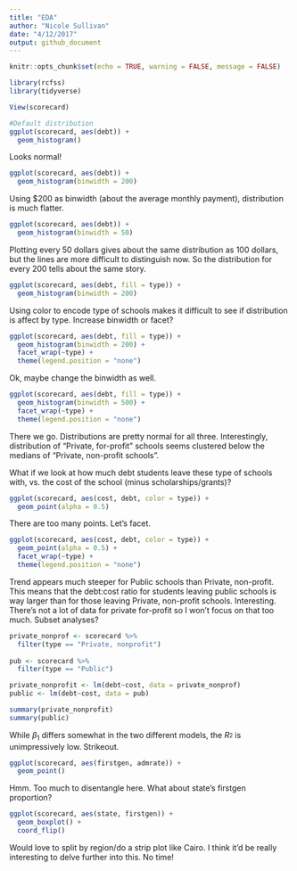 ```yaml
---
title: "EDA"
author: "Nicole Sullivan"
date: "4/12/2017"
output: github_document
---
```


```r
knitr::opts_chunk$set(echo = TRUE, warning = FALSE, message = FALSE)
```

```r
library(rcfss)
library(tidyverse)

View(scorecard)

#Default distribution
ggplot(scorecard, aes(debt)) +
  geom_histogram()
```

Looks normal!

```r
ggplot(scorecard, aes(debt)) +
  geom_histogram(binwidth = 200)
```

Using $200 as binwidth (about the average monthly payment), distribution is much flatter.

```r
ggplot(scorecard, aes(debt)) +
  geom_histogram(binwidth = 50)
```

Plotting every 50 dollars gives about the same distribution as 100 dollars, but the lines are more difficult to distinguish now.  So the distribution for every 200 tells about the same story.

```r
ggplot(scorecard, aes(debt, fill = type)) +
  geom_histogram(binwidth = 200)
```

Using color to encode type of schools makes it difficult to see if distribution is affect by type.  Increase binwidth or facet?

```r
ggplot(scorecard, aes(debt, fill = type)) +
  geom_histogram(binwidth = 200) +
  facet_wrap(~type) +
  theme(legend.position = "none")
```

Ok, maybe change the binwidth as well.

```r
ggplot(scorecard, aes(debt, fill = type)) +
  geom_histogram(binwidth = 500) +
  facet_wrap(~type) +
  theme(legend.position = "none")
```
There we go.  Distributions are pretty normal for all three.  Interestingly, distribution of "Private, for-profit" schools seems clustered below the medians of "Private, non-profit schools".

What if we look at how much debt students leave these type of schools with, vs. the cost of the school (minus scholarships/grants)?

```r
ggplot(scorecard, aes(cost, debt, color = type)) +
  geom_point(alpha = 0.5)
```

There are too many points.  Let's facet.

```r
ggplot(scorecard, aes(cost, debt, color = type)) +
  geom_point(alpha = 0.5) +
  facet_wrap(~type) +
  theme(legend.position = "none")
```

Trend appears much steeper for Public schools than Private, non-profit.  This means that the debt:cost ratio for students leaving public schools is way larger than for those leaving Private, non-profit schools.  Interesting.  There's not a lot of data for private for-profit so I won't focus on that too much.  Subset analyses?

```r
private_nonprof <- scorecard %>%
  filter(type == "Private, nonprofit")
  
pub <- scorecard %>%
  filter(type == "Public")

private_nonprofit <- lm(debt~cost, data = private_nonprof)
public <- lm(debt~cost, data = pub)

summary(private_nonprofit)
summary(public)
```

While $\beta_1$ differs somewhat in the two different models, the $R_^2$ is unimpressively low.  Strikeout.

```r
ggplot(scorecard, aes(firstgen, admrate)) +
  geom_point()
```

Hmm.  Too much to disentangle here.  What about state's firstgen proportion?

```r
ggplot(scorecard, aes(state, firstgen)) +
  geom_boxplot() +
  coord_flip()
```

Would love to split by region/do a strip plot like Cairo.  I think it'd be really interesting to delve further into this.  No time!